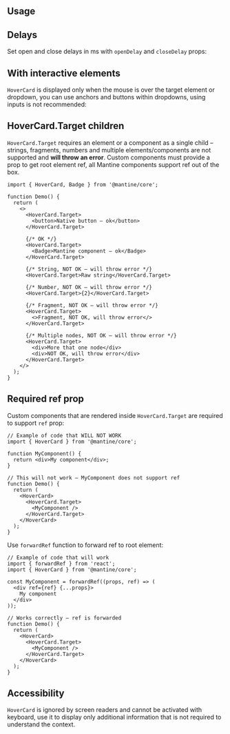 

## Usage

<Demo data={HoverCardDemos.usage} />

## Delays

Set open and close delays in ms with `openDelay` and `closeDelay` props:

<Demo data={HoverCardDemos.delay} />

## With interactive elements

`HoverCard` is displayed only when the mouse is over the target element or dropdown,
you can use anchors and buttons within dropdowns, using inputs is not recommended:

<Demo data={HoverCardDemos.profile} />

## HoverCard.Target children

`HoverCard.Target` requires an element or a component as a single child –
strings, fragments, numbers and multiple elements/components are not supported and **will throw an error**.
Custom components must provide a prop to get root element ref, all Mantine components support ref out of the box.

```tsx
import { HoverCard, Badge } from '@mantine/core';

function Demo() {
  return (
    <>
      <HoverCard.Target>
        <button>Native button – ok</button>
      </HoverCard.Target>

      {/* OK */}
      <HoverCard.Target>
        <Badge>Mantine component – ok</Badge>
      </HoverCard.Target>

      {/* String, NOT OK – will throw error */}
      <HoverCard.Target>Raw string</HoverCard.Target>

      {/* Number, NOT OK – will throw error */}
      <HoverCard.Target>{2}</HoverCard.Target>

      {/* Fragment, NOT OK – will throw error */}
      <HoverCard.Target>
        <>Fragment, NOT OK, will throw error</>
      </HoverCard.Target>

      {/* Multiple nodes, NOT OK – will throw error */}
      <HoverCard.Target>
        <div>More that one node</div>
        <div>NOT OK, will throw error</div>
      </HoverCard.Target>
    </>
  );
}
```

## Required ref prop

Custom components that are rendered inside `HoverCard.Target` are required to support `ref` prop:

```tsx
// Example of code that WILL NOT WORK
import { HoverCard } from '@mantine/core';

function MyComponent() {
  return <div>My component</div>;
}

// This will not work – MyComponent does not support ref
function Demo() {
  return (
    <HoverCard>
      <HoverCard.Target>
        <MyComponent />
      </HoverCard.Target>
    </HoverCard>
  );
}
```

Use `forwardRef` function to forward ref to root element:

```tsx
// Example of code that will work
import { forwardRef } from 'react';
import { HoverCard } from '@mantine/core';

const MyComponent = forwardRef((props, ref) => (
  <div ref={ref} {...props}>
    My component
  </div>
));

// Works correctly – ref is forwarded
function Demo() {
  return (
    <HoverCard>
      <HoverCard.Target>
        <MyComponent />
      </HoverCard.Target>
    </HoverCard>
  );
}
```

## Accessibility

`HoverCard` is ignored by screen readers and cannot be activated with keyboard, use it to display only additional information
that is not required to understand the context.
